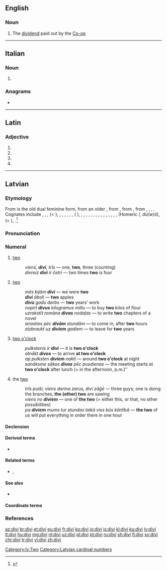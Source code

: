 ==English==

===Noun===
{{en-noun}}

# {{context|British|informal|dated|lang=en}} The [[dividend]] paid out by the [[Co-op]]

----

==Italian==

===Noun===
{{head|it|noun plural form|g=m}}

# {{plural of|divo|lang=it}}

===Anagrams===
* {{l|it|vidi}}

----

==Latin==

===Adjective===
{{la-adj-form|dīvī}}

# {{inflection of|dīvus||nom|m|p|lang=la}}
# {{inflection of|dīvus||gen|m|s|lang=la}}
# {{inflection of|dīvus||gen|n|s|lang=la}}
# {{inflection of|dīvus||voc|m|p|lang=la}}

----

==Latvian==

===Etymology===
From {{etyl|lv|-}} {{m|lv|divi}} is the old dual feminine form, from an older {{m|lv||*duwi}}, from {{m|lv||*duwu}}, from {{etyl|bat-pro|lv}} {{m|ine-bsl-pro|*duwō}}, from {{etyl|ine-pro|lv}} {{m|ine-pro|*dwóh₁}}, {{m|ine-pro|*dwóu||two (masc.)}}, {{m|ine-pro|*dwéi}}, {{m|ine-pro|*dwái||two (fem., neut.)}}. Cognates include {{etyl|lt|-}} {{m|lv|du}}, {{m|lv|dvi}}, {{etyl|prg|-}} {{m|prg|dwai}}, {{etyl|xsv|-}} {{m|xsv|duo}} (< {{m|xsv|*dwuo}}), {{etyl|cu|-}} {{m|cu|дъва}}, {{etyl|cu|-}} {{m|cu|дъвѣ}}, {{etyl|ru|-}}, {{etyl|be|-}}, {{etyl|uk|-}}, {{etyl|bg|-}} {{m|ru|два}}, {{m|ru|две}} ({{etyl|uk|-}} {{m|uk|дві||(fem.)}}), {{etyl|cs|-}} {{m|cs|dva}}, {{m|cs|dvě}}, {{etyl|pl|-}} {{m|pl|dwa}}, {{m|pl|dwie}}, {{etyl|got|-}} {{m|got|𐍄𐍅𐌰𐌹}}, {{m|got|𐍄𐍅𐍉𐍃}}, {{m|got|𐍄𐍅𐌰}}, {{etyl|goh|-}} {{m|goh|zwēne}}, {{m|goh|zwā}}, {{m|goh|zwō}}, {{m|goh|zwei}}, {{etyl|de|-}} {{m|de|zwei}}, {{etyl|en|-}} {{m|en|two}}, {{etyl|sa|-}} {{m|sa|द्व|tr=dvá}}, {{etyl|grc|-}} {{m|grc|δύο}}, {{m|grc|δύω}} (Homeric {{m|grc|δύω}}/{{m|grc|δύϝω}}, ''dú(w)ō''), {{etyl|la|-}} {{m|la|duo}} (< {{m|la|*duō}}), {{m|la|duae}}.<ref>{{R:lv:LEV}}</ref>

===Pronunciation===
{{cardinalbox|lv|1|2|3|viens|trīs|ord=otrais|mult=divreiz|opt=[[nominal|Nominal]]|optx=divnieks|wplink=2 (skaitlis)}}
{{audio|lv-riga-divi.ogg|lang=lv}}

===Numeral===
{{lv-card num}}

# [[two]] {{gloss|the [[cipher]], the [[cardinal number]] [[two]]}}
#: ''viens, '''divi''', trīs'' — one, '''two''', three (counting)
#: ''divreiz '''divi''' ir četri'' — two times '''two''' is four
# [[two]] {{gloss|an [[amount]] equal to [[two]]}}
#: ''mēs bijām '''divi''''' — we were '''two'''
#: '''''divi''' āboli'' — '''two''' apples
#: '''''divu''' gadu darbs'' — '''two''' years' work
#: ''nopirt '''divus''' kilogramus miltu'' — to buy '''two''' kilos of flour
#: ''uzrakstīt romāna '''divas''' nodaļas'' — to write '''two''' chapters of a novel
#: ''ierasties pēc '''divām''' stundām'' — to come in, after '''two''' hours
#: ''aizbraukt uz '''diviem''' gadiem'' — to leave for '''two''' years
# [[two o'clock]] {{gloss|a [[moment]] in [[time]]; [[two]] [[hour]]s after [[midnight]], or after [[noon]]}}
#: ''pulkstenis ir '''divi''''' — it is '''two o'clock'''
#: ''atnākt '''divos''''' — to arrive '''at two o'clock'''
#: ''ap pulksten '''diviem''' naktī'' — around '''two o'clock''' at night
#: ''sanāksme sākas '''divos''' pēc pusdienas'' — the meeting starts at '''two o'clock''' after lunch (= in the afternoon, p.m.)''
# the [[two]] {{gloss|[[two]] [[previously]] [[mention]]ed [[people]], [[objects]], etc.}}
#: ''trīs puiši; viens darina zarus, divi zāģē'' — three guys; one is doing the branches, '''the (other) two''' are sawing
#: ''viens no '''diviem''''' — one of '''the two''' (= either this, or that, no other possibilities)
#: ''pa '''diviem''' mums tur stundas laikā viss būs kārtībā'' — '''the two''' of us will put everything in order there in one hour

====Declension====
{{lv-decl-card-num|div}}

====Derived terms====
* {{l|lv|divskanis}}

====Related terms====
* {{l|lv|dvīnis}}, {{l|lv|dvīne}}

====See also====
* {{l|lv|skaitlis}}

====Coordinate terms====
{{lv-cardinals}}

===References===
<references />

[[Category:lv:Two]]
[[Category:Latvian cardinal numbers]]

[[az:divi]]
[[br:divi]]
[[et:divi]]
[[eu:divi]]
[[fr:divi]]
[[ko:divi]]
[[io:divi]]
[[is:divi]]
[[kl:divi]]
[[ku:divi]]
[[lv:divi]]
[[lt:divi]]
[[hu:divi]]
[[mg:divi]]
[[nl:divi]]
[[uz:divi]]
[[pl:divi]]
[[pt:divi]]
[[ru:divi]]
[[sh:divi]]
[[fi:divi]]
[[sv:divi]]
[[chr:divi]]
[[tr:divi]]
[[vi:divi]]
[[zh:divi]]